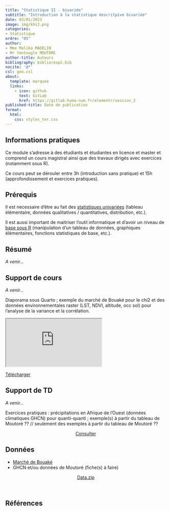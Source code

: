 ```yaml
---
title: "Statistique II - bivariée"
subtitle: "Introduction à la statistique descritpive bivariée"
date: 03/01/2023
image: img/khi2.png
categories: 
- Statistique
ordre: "05" 
author: 
- Mme Malika MADELIN
- Mr Yentougle MOUTORE
author-title: Auteurs
bibliography: biblio/exp2.bib
nocite: '@*'
csl: geo.csl
about:
  template: marquee
  links:
    - icon: github
      text: GitLab
      href: https://gitlab.huma-num.fr/elementr/session_2
published-title: Date de publication 
format:
  html: 
    css: styles_ter.css
---
```


<!-- ::: {#contrib} -->
<!-- ### Contributeur·rice·s -->

<!-- Hugues Pecout, ... -->
<!-- ::: -->

## <i class="bi bi-info-circle"></i> Informations pratiques

Ce module s'adresse à des  étudiants et étudiantes en licence et master et comprend un cours magistral ainsi que des travaux dirigés avec exercices (notamment sous R). 

Ce cours peut se dérouler entre 3h (introduction sans pratique) et 15h (approfondissement et exercices pratiques).


## <i class="bi bi-ui-checks-grid"></i> Prérequis

Il est necessaire d'être au fait des [statistiques univariées](exp1_uni.qmd) (tableau élémentaire, données qualitatives / quantitatives, distribution, etc.). 

Il est aussi important de maitriser l'outil informatique et d'avoir un niveau de [base sous R](out1_r.qmd) (manipulation d’un tableau de données, graphiques élémentaires, fonctions statistiques de base, etc.). 

## <i class="bi bi-bookmark"></i> Résumé

*A venir...*

## <i class="bi bi-person-video3"></i> Support de cours

*A venir...*

Diaporama sous Quarto ; exemple du marché de Bouaké pour le chi2 et des données environnementales raster (LST, NDVI, altitude, occ sol) pour l'analyse de la variance et la corrélation.


<object class="slide" data="support/introR_seance2_diapo.pdf" type="application/pdf">

<iframe class="slide" src="https://meghan.rbind.io/slides/neair/neair.html#/title-slide">

</iframe>

::: {#url}
<i class="bi bi-cloud-arrow-down-fill"></i> [Télécharger</i>]()
:::

</object>

## <i class="bi bi-person-video3"></i> Support de TD

*A venir...*

Exercices pratiques : précipitations en Afrique de l’Ouest (données climatiques GHCN) pour quanti-quanti ; exemple(s) à partir du tableau de Moutoré ?? // seulement des exemples à partir du tableau de Moutoré ??

<center><a href="" class="btn btn-warning" role="button" aria-disabled="true"><i class="bi bi-eye"></i> Consulter</a></center>


## <i class="bi bi-clipboard-data"></i> Données

-   [Marché de Bouaké](../donnees/mar_bouake_2018.qmd)
-   GHCN et/ou données de Moutoré (fiche(s) à faire)

<center><a href="" class="btn btn-info" role="button" aria-disabled="true"><i class="bi bi-cloud-arrow-down"></i> Data.zip</a></center>

\

## <i class="bi bi-file-earmark-text"></i> Références

::: {#refs}
:::
